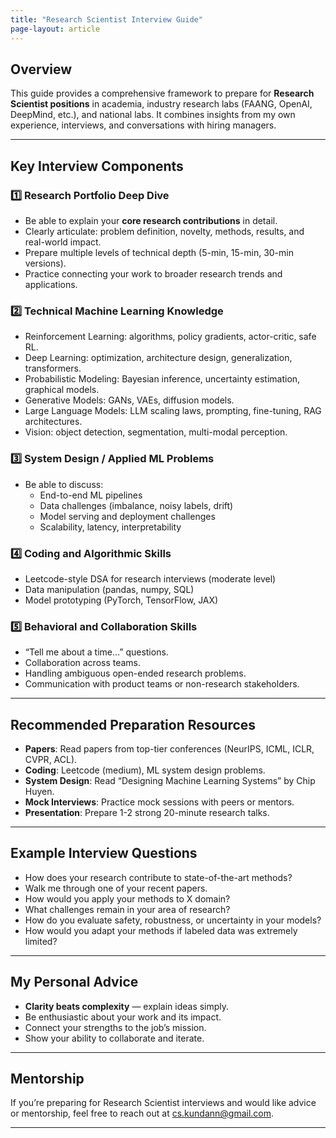 ```yaml
---
title: "Research Scientist Interview Guide"
page-layout: article
--- 
```


## Overview

This guide provides a comprehensive framework to prepare for **Research Scientist positions** in academia, industry research labs (FAANG, OpenAI, DeepMind, etc.), and national labs. It combines insights from my own experience, interviews, and conversations with hiring managers.

---

## Key Interview Components

### 1️⃣ **Research Portfolio Deep Dive**

- Be able to explain your **core research contributions** in detail.
- Clearly articulate: problem definition, novelty, methods, results, and real-world impact.
- Prepare multiple levels of technical depth (5-min, 15-min, 30-min versions).
- Practice connecting your work to broader research trends and applications.

### 2️⃣ **Technical Machine Learning Knowledge**

- Reinforcement Learning: algorithms, policy gradients, actor-critic, safe RL.
- Deep Learning: optimization, architecture design, generalization, transformers.
- Probabilistic Modeling: Bayesian inference, uncertainty estimation, graphical models.
- Generative Models: GANs, VAEs, diffusion models.
- Large Language Models: LLM scaling laws, prompting, fine-tuning, RAG architectures.
- Vision: object detection, segmentation, multi-modal perception.

### 3️⃣ **System Design / Applied ML Problems**

- Be able to discuss:
  - End-to-end ML pipelines
  - Data challenges (imbalance, noisy labels, drift)
  - Model serving and deployment challenges
  - Scalability, latency, interpretability

### 4️⃣ **Coding and Algorithmic Skills**

- Leetcode-style DSA for research interviews (moderate level)
- Data manipulation (pandas, numpy, SQL)
- Model prototyping (PyTorch, TensorFlow, JAX)

### 5️⃣ **Behavioral and Collaboration Skills**

- "Tell me about a time..." questions.
- Collaboration across teams.
- Handling ambiguous open-ended research problems.
- Communication with product teams or non-research stakeholders.

---

## Recommended Preparation Resources

- **Papers**: Read papers from top-tier conferences (NeurIPS, ICML, ICLR, CVPR, ACL).
- **Coding**: Leetcode (medium), ML system design problems.
- **System Design**: Read “Designing Machine Learning Systems” by Chip Huyen.
- **Mock Interviews**: Practice mock sessions with peers or mentors.
- **Presentation**: Prepare 1-2 strong 20-minute research talks.

---

## Example Interview Questions

- How does your research contribute to state-of-the-art methods?
- Walk me through one of your recent papers.
- How would you apply your methods to X domain?
- What challenges remain in your area of research?
- How do you evaluate safety, robustness, or uncertainty in your models?
- How would you adapt your methods if labeled data was extremely limited?

---

## My Personal Advice

- **Clarity beats complexity** — explain ideas simply.
- Be enthusiastic about your work and its impact.
- Connect your strengths to the job’s mission.
- Show your ability to collaborate and iterate.

---

## Mentorship

If you're preparing for Research Scientist interviews and would like advice or mentorship, feel free to reach out at [cs.kundann@gmail.com](mailto:cs.kundann@gmail.com).

---

